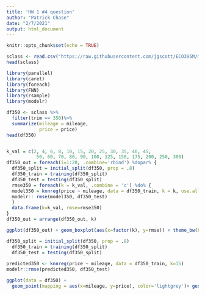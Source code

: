 ```yaml
---
title: 'HW 1 #4 question'
author: "Patrick Chase"
date: "2/7/2021"
output: html_document
---
```


```r
knitr::opts_chunk$set(echo = TRUE)
```

```r
sclass <- read.csv("https://raw.githubusercontent.com/jgscott/ECO395M/master/data/sclass.csv")
head(sclass)


```

```r
library(parallel)
library(caret) 
library(foreach)
library(FNN)
library(rsample)
library(modelr)

df350 <- sclass %>% 
  filter(trim == 350)%>%
  summarize(mileage = mileage,
            price = price)
head(df350)
```



```r
```


```r
k_val = c(2, 4, 6, 8, 10, 15, 20, 25, 30, 35, 40, 45,
           50, 60, 70, 80, 90, 100, 125, 150, 175, 200, 250, 300)
df350_out = foreach(i=1:20, .combine='rbind') %dopar% {
  df350_split = initial_split(df350, prop = .8)
  df350_train = training(df350_split)
  df350_test = testing(df350_split)
  rmse350 = foreach(k = k_val, .combine = 'c') %do% {
  model350 = knnreg(price ~ mileage, data = df350_train, k = k, use.all = TRUE)
  modelr:: rmse(model350, df350_test)
  }
  data.frame(k=k_val, rmse=rmse350) 
}
df350_out = arrange(df350_out, k)
```


```r
ggplot(df350_out) + geom_boxplot(aes(x=factor(k), y=rmse)) + theme_bw(base_size=7)
```

```r
df350_split = initial_split(df350, prop = .8)
  df350_train = training(df350_split)
  df350_test = testing(df350_split)
  
predicted350 <- knnreg(price ~ mileage, data = df350_train, k=15)
modelr::rmse(predicted350, df350_test)

```

```r
ggplot(data = df350) +
  geom_point(mapping = aes(x=mileage, y=price), color='lightgrey')+ geom_smooth(mapping = aes())
```









































